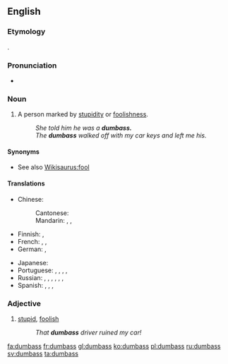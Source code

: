 ==English==

===Etymology===
{{compound|dumb|ass}}.

===Pronunciation===
* {{IPA|/ˈdʌm.æs/}}

===Noun===
{{en-noun|es}}

# {{context|US|vulgar|slang|lang=en}} A person marked by [[stupidity]] or [[foolishness]].
#: ''She told him he was a '''dumbass.'''''
#: ''The '''dumbass''' walked off with my car keys and left me his.''

====Synonyms====
* See also [[Wikisaurus:fool]]

====Translations====
{{trans-top|person marked by stupidity or foolishness}}
* Chinese:
*: Cantonese: {{t-|yue|傻仔|tr=so4 zai2|sc=Hani}}
*: Mandarin: {{t|cmn|蠢才|tr=chǔncái|sc=Hani}}, {{t|cmn|蠢驢|sc=Hani}}, {{t|cmn|蠢驴|tr=chǔnlǘ|sc=Hani}}
* Finnish: {{t+|fi|tollo}}, {{t+|fi|tyhmä}}
* French: {{t+|fr|abruti|m}}, {{t+|fr|crétin|m}}, {{t+|fr|andouille|f}}
* German: {{t|de|Blödmann|m}}, {{t|de|Trottel|m}}
{{trans-mid}}
* Japanese: {{t|ja|アホ|tr=aho|sc=Jpan}}
* Portuguese: {{t+|pt|torpe}}, {{t+|pt|tonto|m}}, {{t+|pt|burro|m}}, {{t+|pt|asno|m}}, {{t+|pt|mula|f}}
* Russian: {{t|ru|тупица|m|f|alt=тупи́ца|sc=Cyrl}}, {{t|ru|придурок|m|alt=приду́рок|sc=Cyrl}}, {{t|ru|дебил|m|alt=деби́л|sc=Cyrl}}, {{t|ru|долбоёб|m|sc=Cyrl}} {{qualifier|vulgar}}, {{t|ru|мудак|m|alt=муда́к|sc=Cyrl}} {{qualifier|vulgar}}, {{t|ru|мудило|n|alt=муди́ло|sc=Cyrl}} {{qualifier|vulgar}}, {{t|ru|еблан|m|alt=ебла́н|sc=Cyrl}} {{qualifier|vulgar}}
* Spanish: {{t+|es|torpe|m}}, {{t-|es|tontón|m}}, {{t+|es|tarado|m}}, {{t+|es|gilipollas|n}}
{{trans-bottom}}

===Adjective===
{{en-adj}}

# [[stupid]], [[foolish]]
#: ''That '''dumbass''' driver ruined my car!''

[[fa:dumbass]]
[[fr:dumbass]]
[[gl:dumbass]]
[[ko:dumbass]]
[[pl:dumbass]]
[[ru:dumbass]]
[[sv:dumbass]]
[[ta:dumbass]]